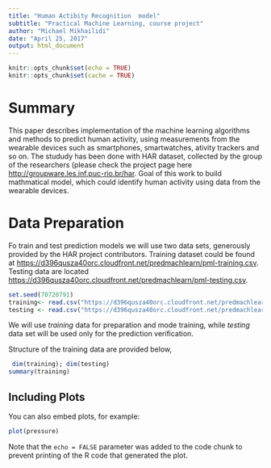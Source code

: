```yaml
---
title: "Human Actibity Recognition  model"
subtitle: "Practical Machine Learning, course project"
author: "Michael Mikhailidi"
date: "April 25, 2017"
output: html_document
---
```


```r
knitr::opts_chunk$set(echo = TRUE)
knitr::opts_chunk$set(cache = TRUE)
```

# Summary

This paper describes implementation  of the machine learning algorithms and methods to  predict  human activity, using measurements from the wearable devices such as smartphones, smartwatches, ativity trackers and so on. 
The stududy has been done with HAR dataset, collected by the group of the researchers (please check the project page here [http://groupware.les.inf.puc-rio.br/har](http://groupware.les.inf.puc-rio.br/har).
Goal of this work to build mathmatical model, which could identify human activity using data from the wearable devices. 

# Data Preparation 
Fo train and test prediction models we will use two data sets, generously provided by the HAR project contributors. 
Training dataset could be found at [https://d396qusza40orc.cloudfront.net/predmachlearn/pml-training.csv](https://d396qusza40orc.cloudfront.net/predmachlearn/pml-training.csv).
Testing data are located [https://d396qusza40orc.cloudfront.net/predmachlearn/pml-testing.csv](https://d396qusza40orc.cloudfront.net/predmachlearn/pml-testing.csv).

```r
set.seed(70720791)
training<- read.csv("https://d396qusza40orc.cloudfront.net/predmachlearn/pml-training.csv",header = TRUE)
testing <- read.csv("https://d396qusza40orc.cloudfront.net/predmachlearn/pml-testing.csv",header =TRUE)
```
We will use _training_ data for preparation and mode training, while  _testing_  data set will be used only for the prediction verification.

Structure of the training data are provided below,
```r
 dim(training); dim(testing)
summary(training)
```

## Including Plots

You can also embed plots, for example:

```r
plot(pressure)
```

Note that the `echo = FALSE` parameter was added to the code chunk to prevent printing of the R code that generated the plot.
